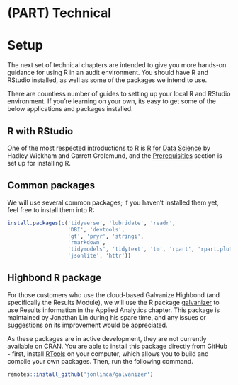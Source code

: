 # (PART) Technical {-}

# Setup 

The next set of technical chapters are intended to give you more hands-on guidance for using R in an audit environment. You should have R and RStudio installed, as well as some of the packages we intend to use.

There are countless number of guides to setting up your local R and RStudio environment. If you're learning on your own, its easy to get some of the below applications and packages installed.

## R with RStudio {#setup-r}

One of the most respected introductions to R is [R for Data Science](https://r4ds.had.co.nz/introduction.html) by Hadley Wickham and Garrett Grolemund, and the [Prerequisities](https://r4ds.had.co.nz/introduction.html#prerequisites) section is set up for installing R. 

## Common packages

We will use several common packages; if you haven't installed them yet, feel free to install them into R:

```r
install.packages(c('tidyverse', 'lubridate', 'readr',
                   'DBI', 'devtools',
                   'gt', 'pryr', 'stringi',
                   'rmarkdown',
                   'tidymodels', 'tidytext', 'tm', 'rpart', 'rpart.plot',
                   'jsonlite', 'httr'))
```

## Highbond R package

For those customers who use the cloud-based Galvanize Highbond (and specifically the Results Module), we will use the R package [galvanizer](https://github.com/jonlinca/galvanizer) to use Results information in the Applied Analytics chapter. This package is maintained by Jonathan Lin during his spare time, and any issues or suggestions on its improvement would be appreciated.

As these packages are in active development, they are not currently available on CRAN. You are able to install this package directly from GitHub - first, install [RTools](https://cran.r-project.org/bin/windows/Rtools/) on your computer, which allows you to build and compile your own packages. Then, run the following command.

```r
remotes::install_github('jonlinca/galvanizer')
```


